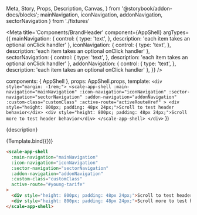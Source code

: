   Meta,
  Story,
  Props,
  Description,
  Canvas,
} from '@storybook/addon-docs/blocks';
  mainNavigation,
  iconNavigation,
  addonNavigation,
  sectorNavigation
} from './fixtures'

<Meta
  title='Components/BrandHeader'
  component={AppShell}
  argTypes={{
    mainNavigation: {
      control: {
        type: 'text',
      },
      description: 'each item takes an optional onClick handler'
    },
    iconNavigation: {
      control: {
        type: 'text',
      },
      description: 'each item takes an optional onClick handler'
    },
    sectorNavigation: {
      control: {
        type: 'text',
      },
      description: 'each item takes an optional onClick handler'
    },
    addonNavigation: {
      control: {
        type: 'text',
      },
      description: 'each item takes an optional onClick handler'
    },
  }}
/>

  components: { AppShell },
  props: AppShell.props,
  template: `
    <div style="margin: -1rem;">
      <scale-app-shell
        :main-navigation="mainNavigation"
        :icon-navigation="iconNavigation"
        :sector-navigation="sectorNavigation"
        :addon-navigation="addonNavigation"
        :custom-class="customClass"
        :active-route="activeRouteHref"
      >
        <div style="height: 800px; padding: 48px 24px;">Scroll to test header behavior</div>
        <div style="height: 800px; padding: 48px 24px;">Scroll more to test header behavior</div>
      </scale-app-shell>
    </div>
  `
})

<Description>{description}</Description>

<Canvas withSource="none">
  <Story
    name='Standard'
    inline={false}
    height={500}
    args={{
      mainNavigation: JSON.stringify(mainNavigation),
      iconNavigation: JSON.stringify(iconNavigation),
      addonNavigation: JSON.stringify(addonNavigation),
      sectorNavigation: JSON.stringify(sectorNavigation),
      activeRouteHref: '#young-tarife',
    }}
  >
    {Template.bind({})}
  </Story>
</Canvas>

<Props story='Standard' />


```html
<scale-app-shell
  :main-navigation="mainNavigation"
  :icon-navigation="iconNavigation"
  :sector-navigation="sectorNavigation"
  :addon-navigation="addonNavigation"
  :custom-class="customClass"
  active-route="#young-tarife"
>
  <div style="height: 800px; padding: 48px 24px;">Scroll to test header behavior</div>
  <div style="height: 800px; padding: 48px 24px;">Scroll more to test header behavior</div>
</scale-app-shell>
```
